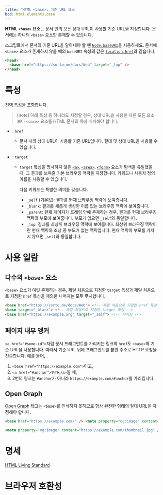 ```yaml
---
title: 'HTML <base>: 기준 URL 요소'
bcd: html.elements.base
---
```


**HTML `<base>` 요소**는 문서 안의 모든 상대 URL이 사용할 기준 URL을 지정합니다. 문서에는 하나의 `<base>` 요소만 존재할 수 있습니다.

스크립트에서 문서의 기준 URL을 알아내야 할 땐 [`Node.baseURI`](https://developer.mozilla.org/en-US/docs/Web/API/Node/baseURI)을 사용하세요. 문서에 `<base>` 요소가 존재하지 않을 때의 `baseURI` 속성의 값은 [`location.href`](https://developer.mozilla.org/en-US/docs/Web/API/Location/href)와 같습니다.

```html
<head>
  <base href="https://sorto.me/docs/Web" target="_top" />
</head>
```

# 특성

[전역 특성](/docs/Web/HTML/Global_attributes)을 포함합니다.

> [note] 아래 특성 중 하나라도 지정할 경우, 상대 URL을 사용한 다른 모든 요소보다 `<base>` 요소를 HTML 문서의 위에 배치해야 합니다.

- : `href`
  - 문서 내의 상대 URL이 사용할 기준 URL입니다. 절대 및 상대 URL을 사용할 수 있습니다.
- : `target`

  - `target` 특성을 명시하지 않은 [`<a>`](./a), [`<area>`](./area), [`<form>`](./form) 요소가 탐색을 유발했을 때, 그 결과를 보여줄 기본 브라우징 맥락을 지정합니다. 키워드나 사용자 정의 이름을 사용할 수 있습니다.

    다음 키워드는 특별한 의미를 갖습니다.

    - `_self` (기본값): 결과를 현재 브라우징 맥락에 보여줍니다.
    - `_blank`: 결과를 새롭게 생성한 이름 없는 브라우징 맥락에 보여줍니다.
    - `_parent`: 현재 페이지가 프레임 안에 존재하는 경우, 결과를 현재 브라우징 맥락의 부모에 보여줍니다. 부모가 없으면 `_self`와 동일합니다.
    - `_top`: 결과를 최상위 브라우징 맥락에 보여줍니다. 최상위 브라우징 맥락이란 현재 맥락의 조상 중 부모가 없는 맥락입니다. 현재 맥락이 부모를 가지지 않으면 `_self`와 동일합니다.

# 사용 일람

## 다수의 `<base>` 요소

`<base>` 요소가 여럿 존재하는 경우, 제일 처음으로 지정한 `target` 특성과 제일 처음으로 지정한 `href` 특성을 제외한 나머지는 모두 무시합니다.

```html
<base href="https://sorto.me/docs/Web"> <!-- 제일 처음으로 지정한 href 특성 -->
<base target="_blank"> <!-- 제일 처음으로 지정한 target 특성 -->
<base href="https://example.org" target="_self"> <!-- 무시함 -->

```

## 페이지 내부 앵커

`<a href="#some-id">`처럼 문서 프래그먼트를 가리키는 링크의 `href`도 `<base>`의 기준 URL을 사용합니다. 따라서 기준 URL 뒤에 프래그먼트를 붙인 주소로 HTTP 요청을 전송합니다. 예를 들어,

1. `<base href="https://example.com">`이고,
2. `<a href="#anchor">앵커</a>`일 때,
3. 2번의 링크는 `#anchor`가 아니라 `https://example.com/#anchor`를 가리킵니다.

## Open Graph

[Open Graph](https://ogp.me/) 태그는 `<base>`를 인식하지 못하므로 항상 완전한 형태의 절대 URL을 지정해야 합니다.

```html variant=bad
<base href="https://example.com/" /> <meta property="og:image" content="/thumbnail.jpg" />
```

```html variant=good
<meta property="og:image" content="https://example.com/thumbnail.jpg" />
```

# 명세

[HTML Living Standard](https://html.spec.whatwg.org/multipage/semantics.html#the-base-element)

# 브라우저 호환성

<BrowserCompat data={props.bcd} />
